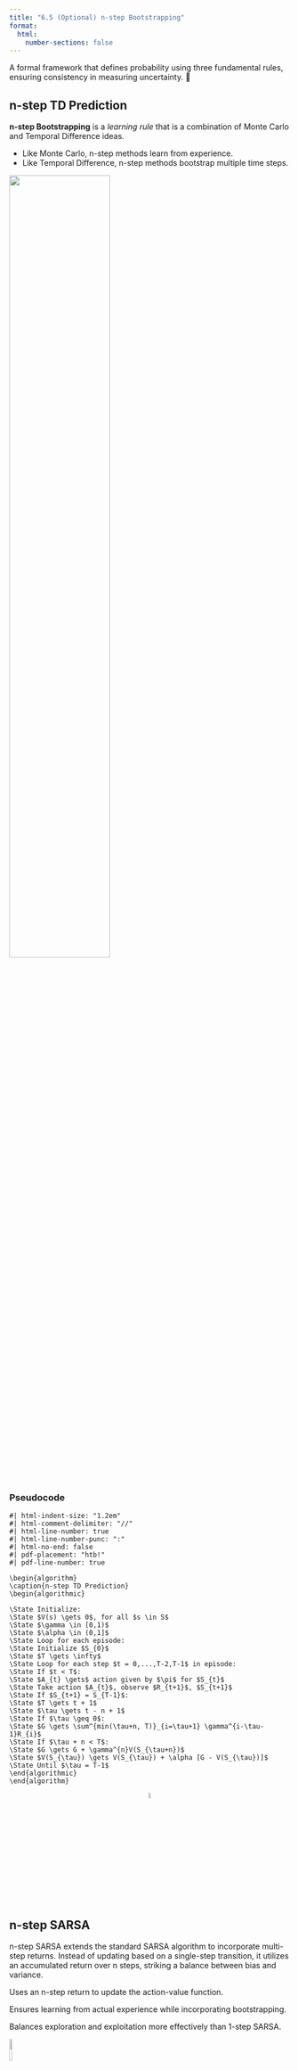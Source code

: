 ```yaml
---
title: "6.5 (Optional) n-step Bootstrapping"
format:
  html:
    number-sections: false
---
```


::: {.callout-note appearance="simple" icon=false}
A formal framework that defines probability using three fundamental rules, ensuring consistency in measuring uncertainty. 🎲
:::

## n-step TD Prediction

**n-step Bootstrapping** is a _learning rule_ that is a combination of Monte Carlo and Temporal Difference ideas.

- Like Monte Carlo, n-step methods learn from experience.
- Like Temporal Difference, n-step methods bootstrap multiple time steps.

![](images/n-step.png){width=60% fig-align="center"}

### Pseudocode 

```pseudocode
#| html-indent-size: "1.2em"
#| html-comment-delimiter: "//"
#| html-line-number: true
#| html-line-number-punc: ":"
#| html-no-end: false
#| pdf-placement: "htb!"
#| pdf-line-number: true

\begin{algorithm}
\caption{n-step TD Prediction}
\begin{algorithmic}

\State Initialize:
\State $V(s) \gets 0$, for all $s \in S$  
\State $\gamma \in [0,1)$
\State $\alpha \in (0,1]$
\State Loop for each episode:
\State Initialize $S_{0}$
\State $T \gets \infty$
\State Loop for each step $t = 0,...,T-2,T-1$ in episode: 
\State If $t < T$:
\State $A_{t} \gets$ action given by $\pi$ for $S_{t}$
\State Take action $A_{t}$, observe $R_{t+1}$, $S_{t+1}$
\State If $S_{t+1} = S_{T-1}$:
\State $T \gets t + 1$
\State $\tau \gets t - n + 1$
\State If $\tau \geq 0$:
\State $G \gets \sum^{min(\tau+n, T)}_{i=\tau+1} \gamma^{i-\tau-1}R_{i}$
\State If $\tau + n < T$:
\State $G \gets G + \gamma^{n}V(S_{\tau+n})$
\State $V(S_{\tau}) \gets V(S_{\tau}) + \alpha [G - V(S_{\tau})]$
\State Until $\tau = T-1$ 
\end{algorithmic}
\end{algorithm}
```

<div style="text-align: center;">
  <a href="https://github.com/">
    <img src="images/github.svg" alt="GitHub" width="5%"/> 
  </a>
</div>

## n-step SARSA 

n-step SARSA extends the standard SARSA algorithm to incorporate multi-step returns. Instead of updating based on a single-step transition, it utilizes an accumulated return over n steps, striking a balance between bias and variance.

Uses an n-step return to update the action-value function.

Ensures learning from actual experience while incorporating bootstrapping.

Balances exploration and exploitation more effectively than 1-step SARSA.

![](images/n-stepSARSA.png){width=10% fig-align="center"}

### Pseudocode 

```pseudocode
#| html-indent-size: "1.2em"
#| html-comment-delimiter: "//"
#| html-line-number: true
#| html-line-number-punc: ":"
#| html-no-end: false
#| pdf-placement: "htb!"
#| pdf-line-number: true 
```

<div style="text-align: center;">
  <a href="https://github.com/">
    <img src="images/github.svg" alt="GitHub" width="5%"/> 
  </a>
</div>

## n-step Tree Backup

n-step Tree Backup is an extension of Q-learning that allows updates without the requirement of selecting an on-policy action. It generalizes the Expected SARSA algorithm by propagating multiple steps of information while weighting future actions by their probability under the policy.

Eliminates the need for importance sampling in off-policy learning.

Updates the action-value function based on expected future returns.

Incorporates multiple time steps, making it more stable in some environments.

![](images/n-stepTree.png){width=15% fig-align="center"}

### Pseudocode 

```pseudocode
#| html-indent-size: "1.2em"
#| html-comment-delimiter: "//"
#| html-line-number: true
#| html-line-number-punc: ":"
#| html-no-end: false
#| pdf-placement: "htb!"
#| pdf-line-number: true


```

<div style="text-align: center;">
  <a href="https://github.com/">
    <img src="images/github.svg" alt="GitHub" width="5%"/> 
  </a>
</div>
